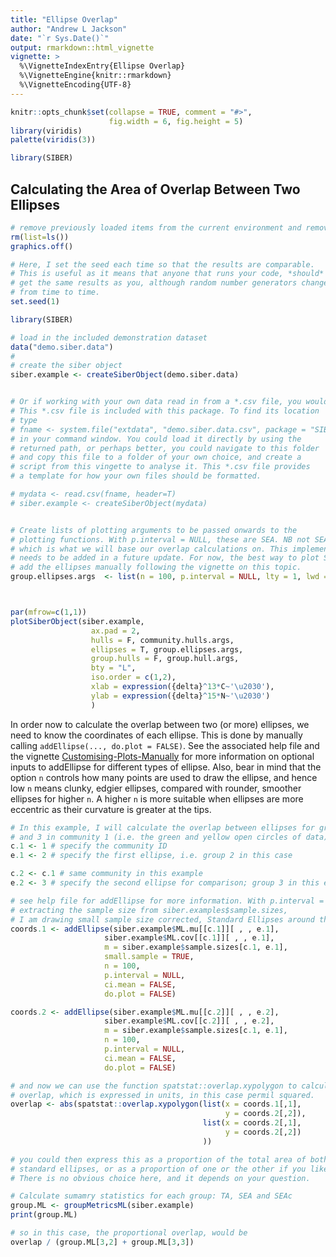 ```yaml
---
title: "Ellipse Overlap"
author: "Andrew L Jackson"
date: "`r Sys.Date()`"
output: rmarkdown::html_vignette
vignette: >
  %\VignetteIndexEntry{Ellipse Overlap}
  %\VignetteEngine{knitr::rmarkdown}
  %\VignetteEncoding{UTF-8}
---
```


```r
knitr::opts_chunk$set(collapse = TRUE, comment = "#>", 
                      fig.width = 6, fig.height = 5)
library(viridis)
palette(viridis(3))

library(SIBER)
```

## Calculating the Area of Overlap Between Two Ellipses

```r
# remove previously loaded items from the current environment and remove previous graphics.
rm(list=ls())
graphics.off()

# Here, I set the seed each time so that the results are comparable. 
# This is useful as it means that anyone that runs your code, *should*
# get the same results as you, although random number generators change 
# from time to time.
set.seed(1)

library(SIBER)

# load in the included demonstration dataset
data("demo.siber.data")
#
# create the siber object
siber.example <- createSiberObject(demo.siber.data)


# Or if working with your own data read in from a *.csv file, you would use
# This *.csv file is included with this package. To find its location
# type
# fname <- system.file("extdata", "demo.siber.data.csv", package = "SIBER")
# in your command window. You could load it directly by using the
# returned path, or perhaps better, you could navigate to this folder
# and copy this file to a folder of your own choice, and create a 
# script from this vingette to analyse it. This *.csv file provides
# a template for how your own files should be formatted.

# mydata <- read.csv(fname, header=T)
# siber.example <- createSiberObject(mydata)


# Create lists of plotting arguments to be passed onwards to the  
# plotting functions. With p.interval = NULL, these are SEA. NB not SEAc though
# which is what we will base our overlap calculations on. This implementation 
# needs to be added in a future update. For now, the best way to plot SEAc is to
# add the ellipses manually following the vignette on this topic.
group.ellipses.args  <- list(n = 100, p.interval = NULL, lty = 1, lwd = 2)



par(mfrow=c(1,1))
plotSiberObject(siber.example,
                  ax.pad = 2, 
                  hulls = F, community.hulls.args, 
                  ellipses = T, group.ellipses.args,
                  group.hulls = F, group.hull.args,
                  bty = "L",
                  iso.order = c(1,2),
                  xlab = expression({delta}^13*C~'\u2030'),
                  ylab = expression({delta}^15*N~'\u2030')
                  )

```

In order now to calculate the overlap between two (or more) ellipses, we need to know the coordinates of each ellipse. This is done by manually calling `addEllipse(..., do.plot = FALSE)`. See the associated help file and the vignette [Customising-Plots-Manually](Customising-Plots-Manually.html) for more information on optional inputs to addEllipse for different types of ellipse. Also, bear in mind that the option `n` controls how many points are used to draw the ellipse, and hence low `n` means clunky, edgier ellipses, compared with rounder, smoother ellipses for higher `n`. A higher `n` is more suitable when ellipses are more eccentric as their curvature is greater at the tips. 

```r
# In this example, I will calculate the overlap between ellipses for groups 2
# and 3 in community 1 (i.e. the green and yellow open circles of data).
c.1 <- 1 # specify the community ID
e.1 <- 2 # specify the first ellipse, i.e. group 2 in this case

c.2 <- c.1 # same community in this example
e.2 <- 3 # specify the second ellipse for comparison; group 3 in this example

# see help file for addEllipse for more information. With p.interval = NULL and 
# extracting the sample size from siber.examples$sample.sizes,
# I am drawing small sample size corrected, Standard Ellipses around the data.
coords.1 <- addEllipse(siber.example$ML.mu[[c.1]][ , , e.1],
                     siber.example$ML.cov[[c.1]][ , , e.1],
                     m = siber.example$sample.sizes[c.1, e.1],
                     small.sample = TRUE,
                     n = 100,
                     p.interval = NULL,
                     ci.mean = FALSE,
                     do.plot = FALSE)

coords.2 <- addEllipse(siber.example$ML.mu[[c.2]][ , , e.2],
                     siber.example$ML.cov[[c.2]][ , , e.2],
                     m = siber.example$sample.sizes[c.1, e.1],
                     n = 100,
                     p.interval = NULL,
                     ci.mean = FALSE,
                     do.plot = FALSE)

# and now we can use the function spatstat::overlap.xypolygon to calculate the 
# overlap, which is expressed in units, in this case permil squared.
overlap <- abs(spatstat::overlap.xypolygon(list(x = coords.1[,1],
                                                y = coords.2[,2]), 
                                           list(x = coords.2[,1],
                                                y = coords.2[,2])
                                           ))

# you could then express this as a proportion of the total area of both these 
# standard ellipses, or as a proportion of one or the other if you liked. 
# There is no obvious choice here, and it depends on your question.

# Calculate sumamry statistics for each group: TA, SEA and SEAc
group.ML <- groupMetricsML(siber.example)
print(group.ML)

# so in this case, the proportional overlap, would be
overlap / (group.ML[3,2] + group.ML[3,3])

```





